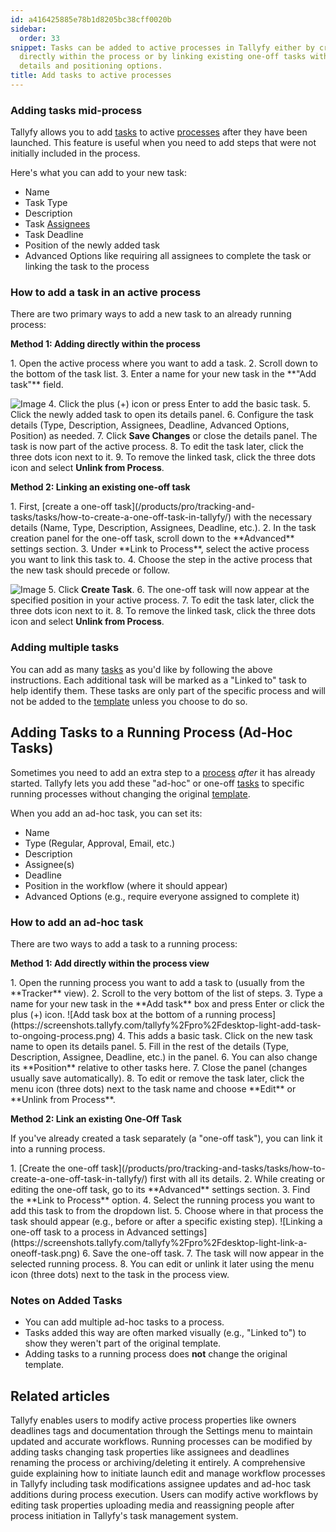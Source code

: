 ```yaml
---
id: a416425885e78b1d8205bc38cff0020b
sidebar:
  order: 33
snippet: Tasks can be added to active processes in Tallyfy either by creating them
  directly within the process or by linking existing one-off tasks with customizable
  details and positioning options.
title: Add tasks to active processes
---
```



### Adding tasks mid-process

Tallyfy allows you to add [tasks](/products/pro/tracking-and-tasks/tasks/) to active [processes](/products/pro/tracking-and-tasks/processes/) after they have been launched. This feature is useful when you need to add steps that were not initially included in the process.

Here's what you can add to your new task:

- Name
- Task Type
- Description
- Task [Assignees](/products/pro/documenting/members/)
- Task Deadline
- Position of the newly added task
- Advanced Options like requiring all assignees to complete the task or linking the task to the process

### How to add a task in an active process

There are two primary ways to add a new task to an already running process:

**Method 1: Adding directly within the process**

<Steps>
1. Open the active process where you want to add a task.
2. Scroll down to the bottom of the task list.
3. Enter a name for your new task in the **"Add task"** field.

   ![Image](https://screenshots.tallyfy.com/tallyfy%2Fpro%2Fdesktop-light-add-task-to-ongoing-process.png)
4. Click the plus (+) icon or press Enter to add the basic task.
5. Click the newly added task to open its details panel.
6. Configure the task details (Type, Description, Assignees, Deadline, Advanced Options, Position) as needed.
7. Click **Save Changes** or close the details panel. The task is now part of the active process.
8. To edit the task later, click the three dots icon next to it.
9. To remove the linked task, click the three dots icon and select **Unlink from Process**.
</Steps>

**Method 2: Linking an existing one-off task**

<Steps>
1. First, [create a one-off task](/products/pro/tracking-and-tasks/tasks/how-to-create-a-one-off-task-in-tallyfy/) with the necessary details (Name, Type, Description, Assignees, Deadline, etc.).
2. In the task creation panel for the one-off task, scroll down to the **Advanced** settings section.
3. Under **Link to Process**, select the active process you want to link this task to.
4. Choose the step in the active process that the new task should precede or follow.

   ![Image](https://screenshots.tallyfy.com/tallyfy%2Fpro%2Fdesktop-light-link-a-oneoff-task.png)
5. Click **Create Task**.
6. The one-off task will now appear at the specified position in your active process.
7. To edit the task later, click the three dots icon next to it.
8. To remove the linked task, click the three dots icon and select **Unlink from Process**.
</Steps>

### Adding multiple tasks

You can add as many [tasks](/products/pro/tracking-and-tasks/tasks/) as you'd like by following the above instructions. Each additional task will be marked as a "Linked to" task to help identify them. These tasks are only part of the specific process and will not be added to the [template](/products/pro/documenting/templates/) unless you choose to do so.


## Adding Tasks to a Running Process (Ad-Hoc Tasks)

Sometimes you need to add an extra step to a [process](/products/pro/tracking-and-tasks/processes/) *after* it has already started. Tallyfy lets you add these "ad-hoc" or one-off [tasks](/products/pro/tracking-and-tasks/tasks/) to specific running processes without changing the original [template](/products/pro/documenting/templates/).

When you add an ad-hoc task, you can set its:
*   Name
*   Type (Regular, Approval, Email, etc.)
*   Description
*   Assignee(s)
*   Deadline
*   Position in the workflow (where it should appear)
*   Advanced Options (e.g., require everyone assigned to complete it)

### How to add an ad-hoc task

There are two ways to add a task to a running process:

**Method 1: Add directly within the process view**

<Steps>
1. Open the running process you want to add a task to (usually from the **Tracker** view).
2. Scroll to the very bottom of the list of steps.
3. Type a name for your new task in the **Add task** box and press Enter or click the plus (+) icon.
   ![Add task box at the bottom of a running process](https://screenshots.tallyfy.com/tallyfy%2Fpro%2Fdesktop-light-add-task-to-ongoing-process.png)
4. This adds a basic task. Click on the new task name to open its details panel.
5. Fill in the rest of the details (Type, Description, Assignee, Deadline, etc.) in the panel.
6. You can also change its **Position** relative to other tasks here.
7. Close the panel (changes usually save automatically).
8. To edit or remove the task later, click the menu icon (three dots) next to the task name and choose **Edit** or **Unlink from Process**.
</Steps>

**Method 2: Link an existing One-Off Task**

If you've already created a task separately (a "one-off task"), you can link it into a running process.

<Steps>
1. [Create the one-off task](/products/pro/tracking-and-tasks/tasks/how-to-create-a-one-off-task-in-tallyfy/) first with all its details.
2. While creating or editing the one-off task, go to its **Advanced** settings section.
3. Find the **Link to Process** option.
4. Select the running process you want to add this task to from the dropdown list.
5. Choose where in that process the task should appear (e.g., before or after a specific existing step).
   ![Linking a one-off task to a process in Advanced settings](https://screenshots.tallyfy.com/tallyfy%2Fpro%2Fdesktop-light-link-a-oneoff-task.png)
6. Save the one-off task.
7. The task will now appear in the selected running process.
8. You can edit or unlink it later using the menu icon (three dots) next to the task in the process view.
</Steps>

### Notes on Added Tasks

*   You can add multiple ad-hoc tasks to a process.
*   Tasks added this way are often marked visually (e.g., "Linked to") to show they weren't part of the original template.
*   Adding tasks to a running process does **not** change the original template.

## Related articles
<CardGrid>
<LinkTitleCard header="<b>Edit Processes > Edit tasks and process properties</b>" href="/products/pro/tracking-and-tasks/processes/edit-processes/how-can-i-edit-tasks-and-processes-in-tallyfy/" > Tallyfy enables users to modify active process properties like owners deadlines tags and documentation through the Settings menu to maintain updated and accurate workflows. </LinkTitleCard>
<LinkTitleCard header="<b>Processes > Edit processes</b>" href="/products/pro/tracking-and-tasks/processes/edit-processes/" > Running processes can be modified by adding tasks changing task properties like assignees and deadlines renaming the process or archiving/deleting it entirely. </LinkTitleCard>
<LinkTitleCard header="<b>Launching > Launch manually</b>" href="/products/pro/launching/how-can-i-launch-a-process-in-tallyfy/" > A comprehensive guide explaining how to initiate launch edit and manage workflow processes in Tallyfy including task modifications assignee updates and ad-hoc task additions during process execution. </LinkTitleCard>
<LinkTitleCard header="<b>Tasks > Edit tasks</b>" href="/products/pro/tracking-and-tasks/tasks/edit-task/" > Users can modify active workflows by editing task properties uploading media and reassigning people after process initiation in Tallyfy's task management system. </LinkTitleCard>
</CardGrid>